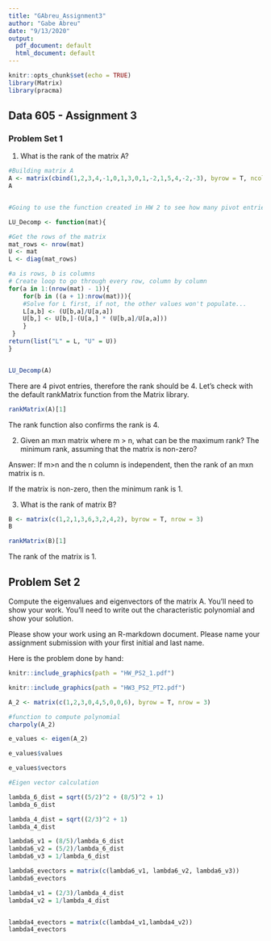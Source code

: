 ```yaml
---
title: "GAbreu_Assignment3"
author: "Gabe Abreu"
date: "9/13/2020"
output:
  pdf_document: default
  html_document: default
---
```


```r
knitr::opts_chunk$set(echo = TRUE)
library(Matrix)
library(pracma)
```

## Data 605 - Assignment 3

### Problem Set 1

1. What is the rank of the matrix A?

```r
#Building matrix A
A <- matrix(cbind(1,2,3,4,-1,0,1,3,0,1,-2,1,5,4,-2,-3), byrow = T, ncol = 4)
A


#Going to use the function created in HW 2 to see how many pivot entries are in the matrix

LU_Decomp <- function(mat){

#Get the rows of the matrix 
mat_rows <- nrow(mat)
U <- mat
L <- diag(mat_rows)

#a is rows, b is columns
# Create loop to go through every row, column by column
for(a in 1:(nrow(mat) - 1)){
    for(b in ((a + 1):nrow(mat))){
    #Solve for L first, if not, the other values won't populate...
    L[a,b] <- (U[b,a]/U[a,a])
    U[b,] <- U[b,]-(U[a,] * (U[b,a]/U[a,a]))
    }
 }    
return(list("L" = L, "U" = U))
}


LU_Decomp(A)
```

There are 4 pivot entries, therefore the rank should be 4. Let's check with the default rankMatrix function from the Matrix library.

```r
rankMatrix(A)[1]

```

The rank function also confirms the rank is 4.

2. Given an mxn matrix where m > n, what can be the maximum rank? The minimum rank, assuming that the matrix is non-zero?

Answer: If m>n and the n column is independent, then the rank of an mxn matrix is n. 

If the matrix is non-zero, then the minimum rank is 1. 


3. What is the rank of matrix B?

```r
B <- matrix(c(1,2,1,3,6,3,2,4,2), byrow = T, nrow = 3)
B

rankMatrix(B)[1]
```
The rank of the matrix is 1.


## Problem Set 2
Compute the eigenvalues and eigenvectors of the matrix A. You’ll need to show your
work. You’ll need to write out the characteristic polynomial and show your solution.

Please show your work using an R-markdown document. Please name your assignment
submission with your first initial and last name.

Here is the problem done by hand:
```r
knitr::include_graphics(path = "HW_PS2_1.pdf")

knitr::include_graphics(path = "HW3_PS2_PT2.pdf")
```

```r
A_2 <- matrix(c(1,2,3,0,4,5,0,0,6), byrow = T, nrow = 3)

#function to compute polynomial 
charpoly(A_2)

e_values <- eigen(A_2)

e_values$values

e_values$vectors
```

```r
#Eigen vector calculation

lambda_6_dist = sqrt((5/2)^2 + (8/5)^2 + 1)
lambda_6_dist

lambda_4_dist = sqrt((2/3)^2 + 1)
lambda_4_dist

lambda6_v1 = (8/5)/lambda_6_dist
lambda6_v2 = (5/2)/lambda_6_dist
lambda6_v3 = 1/lambda_6_dist

lambda6_evectors = matrix(c(lambda6_v1, lambda6_v2, lambda6_v3))
lambda6_evectors

lambda4_v1 = (2/3)/lambda_4_dist
lambda4_v2 = 1/lambda_4_dist


lambda4_evectors = matrix(c(lambda4_v1,lambda4_v2))
lambda4_evectors
```
